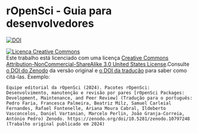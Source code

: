 # rOpenSci - Guia para desenvolvedores {.unnumbered}

<a href="https://doi.org/10.5281/zenodo.2553043"><img src="https://zenodo.org/badge/DOI/10.5281/zenodo.2553043.svg?branch=master" alt="DOI"></a>

<a rel="license" href="https://creativecommons.org/licenses/by-nc-sa/3.0/us/"><img alt="Licença Creative Commons" style="border-width:0" src="https://i.creativecommons.org/l/by-nc-sa/3.0/us/88x31.png" /></a><br /> Este trabalho está licenciado com uma licença [Creative Commons Attribution-NonCommercial-ShareAlike 3.0 United States License](https://creativecommons.org/licenses/by-nc-sa/3.0/us/).Consulte [o DOI do Zenodo](https://doi.org/10.5281/zenodo.2553043) da versão original e [o DOI da tradução](https://zenodo.org/doi/10.5281/zenodo.10797248) para saber como citá-las.
Exemplo:
```
Equipe editorial da rOpenSci (2024). Pacotes rOpenSci: Desenvolvimento, manutenção e revisão por pares [rOpenSci Packages: Development, Maintenance, and Peer Review] (Tradução para o português: Pedro Faria, Francesca Palmeira, Beatriz Milz, Samuel Carleial Fernandes, Rafael Fontenelle, Ariana Moura Cabral, Ildeberto Vasconcelos, Daniel Vartanian, Marcelo Perlin, João Granja-Correia, António Pedro) Zenodo. https://zenodo.org/doi/10.5281/zenodo.10797248 (Trabalho original publicado em 2024)
```
